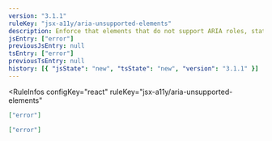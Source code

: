 ```yaml
---
version: "3.1.1"
ruleKey: "jsx-a11y/aria-unsupported-elements"
description: Enforce that elements that do not support ARIA roles, states, and properties do not have those attributes
jsEntry: ["error"]
previousJsEntry: null
tsEntry: ["error"]
previousTsEntry: null
history: [{ "jsState": "new", "tsState": "new", "version": "3.1.1" }]
---
```


<RuleInfos 
  configKey="react" 
  ruleKey="jsx-a11y/aria-unsupported-elements" 
>

```json
["error"]
```

```json
["error"]
```

</RuleInfos>

